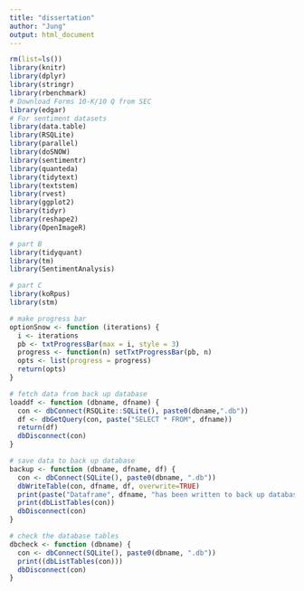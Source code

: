 ```yaml
---
title: "dissertation"
author: "Jung"
output: html_document
---
```


```r
rm(list=ls())
library(knitr)
library(dplyr)
library(stringr)
library(rbenchmark)
# Download Forms 10-K/10 Q from SEC
library(edgar)
# For sentiment datasets
library(data.table)
library(RSQLite)
library(parallel)
library(doSNOW)
library(sentimentr)
library(quanteda)
library(tidytext)
library(textstem)
library(rvest)
library(ggplot2)
library(tidyr)
library(reshape2)
library(OpenImageR)

# part B
library(tidyquant)
library(tm)
library(SentimentAnalysis)

# part C
library(koRpus)
library(stm)
```


```r
# make progress bar 
optionSnow <- function (iterations) {
  i <- iterations
  pb <- txtProgressBar(max = i, style = 3)
  progress <- function(n) setTxtProgressBar(pb, n)
  opts <- list(progress = progress)
  return(opts)
}

# fetch data from back up database
loaddf <- function (dbname, dfname) {
  con <- dbConnect(RSQLite::SQLite(), paste0(dbname,".db"))
  df <- dbGetQuery(con, paste("SELECT * FROM", dfname))
  return(df)
  dbDisconnect(con)
}

# save data to back up database
backup <- function (dbname, dfname, df) {
  con <- dbConnect(SQLite(), paste0(dbname, ".db"))
  dbWriteTable(con, dfname, df, overwrite=TRUE)
  print(paste("Dataframe", dfname, "has been written to back up database!"))
  print(dbListTables(con))
  dbDisconnect(con)
}

# check the database tables
dbcheck <- function (dbname) {
  con <- dbConnect(SQLite(), paste0(dbname, ".db"))
  print((dbListTables(con)))
  dbDisconnect(con)
}
```


